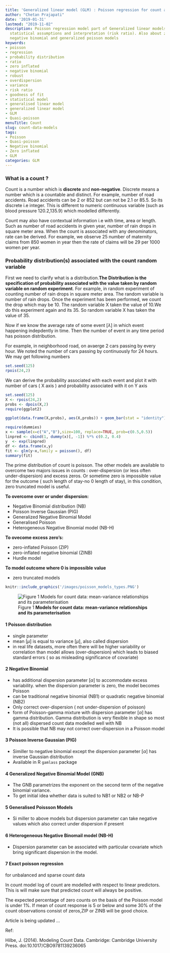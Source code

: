 ```yaml
---
title: 'Generalized linear model (GLM) : Poisson regression for count and rate'
author: "Chetan Prajapati"
date: '2019-01-31'
lastmod: "2019-11-02"
description: Poisson regression model part of Generalized linear models (GLM), its
  statistical assumptions and interpretation (risk ratio). Also about zero-inflated,
  negative binomial and generalized poisson models
keywords:
- poisson
- regression
- probability distribution
- ratio
- zero inflated
- negative binomial
- robust
- overdispersion
- variance
- risk ratio
- goodness of fit
- statistical model
- generalised linear model
- generalized linear model
- GLM
- Quasi-poisson
menuTitle: Count
slug: count-data-models
tags:
- Poisson
- Quasi-poisson
- Negative binomial
- Zero inflated
- GLM
categories: GLM
---
```


###  What is a count ?

Count is a number which is **discrete** and **non-negative**. Discrete means a number which is a countable and distinct. For example, number of road accidents. Road accidents can be 2 or 852 but can not be 2.1 or 85.5. So its discrete i.e integer. This is different to numeric continuous variable (such as blood pressure 120.2,135.9) which modelled differently.

Count may also have contextual information i.e with time, area or length. Such as number of road accidents in given year, number of rain drops in square meter area. When the count is associated with any denominators, rate can be derived. For example, we observe 25 number of maternity claims from 850 women in  year then the rate of claims will be 29 per 1000 women per year.


### Probability distribution(s) associated with the count random variable

First we need to clarify what is a distribution.**The Distribution is the specification of probability associated with the value taken by random variable on random experiment**. For example, in random experiment of counting number of rain drops in square meter area. The random variable is number of rain drops. Once the experiment has been performed, we count the drop which may be 10. The random variable X taken the value of 10.We do this experiment again and its 35. So random variable X has taken the value of 35.

Now if we know the average rate of some event $[\lambda]$ in which event happening indepdently in time. Then the number of event in any time period has poisson distribution.

For example, in neighborhood road, on avaerge 2 cars passing by every hour. We noted the number of cars passing by continuously for 24 hours. We may get following numbers

```r
set.seed(125)
rpois(24,2)
```

We can derive the probability associated with each event and plot it with number of cars ( X axis ) and probability associated with it on Y axis

```r
set.seed(125)
X <- rpois(24,2)
probs <- dpois(X,2)
require(ggplot2)

ggplot(data.frame(X,probs), aes(X,probs)) + geom_bar(stat = "identity") + scale_x_continuous(breaks=seq(0,5,by=1)) + theme_classic()

```

```r
require(dummies)
x <- sample(x=c("A","B"),size=100, replace=TRUE, prob=c(0.5,0.5)) 
linpred <- cbind(1, dummy(x)[, -1]) %*% c(0.2, 0.4) 
y  <- exp(linpred) 
df <- data.frame(x,y)
fit <- glm(y~x,family = poisson(), df)
summary(fit)
```


The prime distribution of count is poisson. The other models are available to overcome two majors issues in counts : over-dispersion (or less often under-dispersion) and excess zeros. Or sometime zero is impossible value for the outcome ( such length of stay-no 0 length of stay), in this condition, zero truncated model is useful.
 
**To overcome over or under dispersion:** 

+ Negative Binomial distribution (NB)
+ Poisson Inverse Gaussian (PIG)
+ Generalized Negative Binomial Model
+ Generalised Poisson 
+ Heterogeneous Negative Binomial model (NB-H)

**To ovecome excess zero's:**

+ zero-inflated Poisson (ZIP)
+ zero-inflated negative binomial (ZINB)
+ Hurdle model

**To model outcome where 0 is impossible value**

+ zero truncated models

```r
knitr::include_graphics('/images/poisson_models_types.PNG')
```

![Figure 1 **Models for count data: mean-variance relationships and its parameterisation**](/images/poisson_models_types.PNG)

#### 1 Poisson distribution
+ single parameter
+ mean $[\mu]$ is equal to variance $[\mu]$, also called dispersion
+ in real life datasets, more often there will be higher variability or correlation than model allows (over-dispersion) which leads to biased standard errors ( so as misleading significance of covariate)

#### 2 Negative Binomial 
+ has additional dispersion parameter $[\alpha]$ to accommodate excess variability. when the dispersion parameter is zero,
the model becomes Poisson
+ can be traditional negative binomial (NB1) or quadratic negative binomial (NB2)
+ Only correct over-dispersion ( not under-dispersion of poisson)
+ form of Poisson-gamma mixture with  dispersion parameter $[\alpha]$ has gamma distribution. Gamma distribution is very flexible in shape so most (not all) dispersed count data modelled well with NB
+ It is possible that NB may not correct over-dispersion in a Poisson model

#### 3 Poisson Inverse Gaussian (PIG)
+ Similler to negative binomial except the dispersion parameter $[\alpha]$ has inverse Gaussian distribution
+ Available in R `gamlass` package

#### 4 Generalized Negative Binomial Model (GNB)
+ The GNB parametrizes the exponent on the second term of the
negative binomial variance.
+ To get initial idea whether data is suited to NB1 or NB2 or NB-P


#### 5 Generalised Poissson Models
+ Si miller to above models but dispersion parameter can take negative values which also correct under dispersion if present

#### 6 Heterogeneous Negative Binomail model (NB-H)
+ Dispersion parameter can be associated with particular covariate which bring significant dispersion in the model.

#### 7 Exact poisson regression
for unbalanced and sparse count data



In count model log of count are modelled with respect to linear predictors. This is will make sure that predicted count will always be positive.

The expected percentage of zero counts on the basis of the Poisson
model is under 1%. If mean of count response is 5 or below and some 30% of the count observations consist of zeros,ZIP or ZINB will be good choice.

Article is being updated ...


Ref:

Hilbe, J. (2014). Modeling Count Data. Cambridge: Cambridge University Press. doi:10.1017/CBO9781139236065


